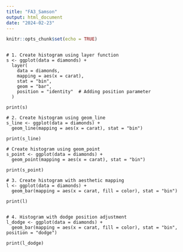 ---
title: "FA3_Samson"
output: html_document
date: "2024-02-23"
---

```{r setup, include=FALSE}
knitr::opts_chunk$set(echo = TRUE)
```


```library(ggplot2)

# 1. Create histogram using layer function
s <- ggplot(data = diamonds) +
  layer(
    data = diamonds,
    mapping = aes(x = carat),
    stat = "bin",
    geom = "bar",
    position = "identity"  # Adding position parameter
  )

print(s)

# 2. Create histogram using geom_line
s_line <- ggplot(data = diamonds) +
  geom_line(mapping = aes(x = carat), stat = "bin")

print(s_line)

# Create histogram using geom_point
s_point <- ggplot(data = diamonds) +
  geom_point(mapping = aes(x = carat), stat = "bin")

print(s_point)

# 3. Create histogram with aesthetic mapping
l <- ggplot(data = diamonds) +
  geom_bar(mapping = aes(x = carat, fill = color), stat = "bin")

print(l)


# 4. Histogram with dodge position adjustment
l_dodge <- ggplot(data = diamonds) +
  geom_bar(mapping = aes(x = carat, fill = color), stat = "bin", position = "dodge")

print(l_dodge)


```